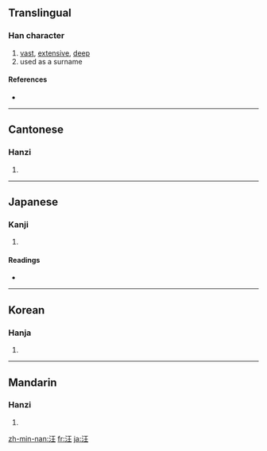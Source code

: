 ==Translingual==

===Han character===
{{Han char|rn=85|rad=水|as=04|sn=7|four=3111<sub>4</sub>|canj=水一土 (EMG)}}

# [[vast]], [[extensive]], [[deep]]
# used as a surname

====References====
* {{Han ref|kx=0607.120|dkj=17154|dj=1000.130|hdz=31557.080|uh=6C6A|ud=27754|bh=A84C|bd=43084}}

----

==Cantonese==

===Hanzi===
{{yue-hanzi|jyut=|y=wong1}}

# {{defn|Cantonese}}

----

==Japanese==

===Kanji===
{{ja-kanji|grade=|rs=水04}}

# {{defn|Japanese}}

====Readings====
* {{ja-readings|on=[[おう]] (ō)|kun=[[ひろい]] (hiroi), [[おおい]] (ooi), [[いけ]] (ike)}}

----

==Korean==

===Hanja===
{{ko-hanja|hangeul=왕|eumhun=|rv=wang|mr=wang|y=wang}}

# {{defn|Korean}}

----

==Mandarin==

===Hanzi===
{{cmn-hanzi|pin=[[hóng]] ([[hong2]]), [[wāng]] ([[wang1]]), [[wǎng]] ([[wang3]])|wg=hung<sup>2</sup>, wang<sup>1</sup>, wang<sup>3</sup>}}

# {{defn|Mandarin}}

[[zh-min-nan:汪]]
[[fr:汪]]
[[ja:汪]]